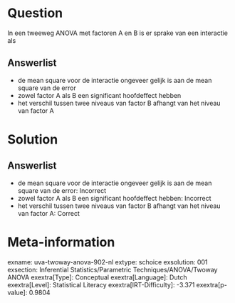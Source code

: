 Question
========

In een tweeweg ANOVA met factoren A en B is er sprake van een interactie
als

Answerlist
----------

* de mean square voor de interactie ongeveer gelijk is aan de mean square van de error
* zowel factor A als B een significant hoofdeffect hebben
* het verschil tussen twee niveaus van factor B afhangt van het niveau van factor A

Solution
========

Answerlist
----------

* de mean square voor de interactie ongeveer gelijk is aan de mean square van de error: Incorrect
* zowel factor A als B een significant hoofdeffect hebben: Incorrect
* het verschil tussen twee niveaus van factor B afhangt van het niveau van factor A: Correct

Meta-information
================
exname: uva-twoway-anova-902-nl
extype: schoice
exsolution: 001
exsection: Inferential Statistics/Parametric Techniques/ANOVA/Twoway ANOVA
exextra[Type]: Conceptual
exextra[Language]: Dutch
exextra[Level]: Statistical Literacy
exextra[IRT-Difficulty]: -3.371
exextra[p-value]: 0.9804
